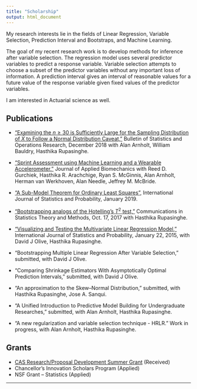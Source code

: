 ```yaml
---
title: "Scholarship"
output: html_document
---
```

My research interests lie in the fields of Linear Regression, Variable Selection, Prediction Interval and Bootstraps, and Machine Learning. 

The goal of my recent research work is  to develop methods for inference after variable selection. The regression model uses several predictor variables to 
predict a response variable. Variable selection attempts to choose a subset of the predictor variables without any important loss of information. A prediction 
interval gives an interval of reasonable values for a future value of the response variable given fixed values of the predictor variables. 

I am interested in Actuarial science as well. 


## Publications 

* ["Examining the $n\geq 30$ is Sufficiently Large for the Sampling Distribution of $\bar{X}$ to Follow a Normal Distribution Caveat,"](http://www.seio.es/BBEIO/BEIOVol34Num3/index.html) Bulletin of Statistics and Operations Research, December 2018 with Alan Arnholt, William Bauldry, Hasthika Rupasinghe. 

* ["Sprint Assessment using Machine Learning and a Wearable Accelerometer,"](https://journals.humankinetics.com/doi/10.1123/jab.2018-0107) Journal of Applied Biomechanics with Reed D. Gurchiek, Hasthika R. Arachchige, Ryan S. McGinnis, Alan Arnholt, Herman van Werkhoven, Alan Needle, Jeffrey M. McBride. 

* ["A Sub-Model Theorem for Ordinary Least Squares"](http://www.ccsenet.org/journal/index.php/ijsp/article/view/0/37493), International Journal of Statistics and Probability, January 2019.



* ["Bootstrapping analogs of the Hotelling's $T^2$ test,"](https://www.tandfonline.com/doi/abs/10.1080/03610926.2017.1337146) Communications in Statistics Theory and Methods, Oct. 17, 2017 with Hasthika Rupasinghe.

* ["Visualizing and Testing the Multivariate Linear Regression Model,"](http://www.ccsenet.org/journal/index.php/ijsp/article/view/43460) International Journal of Statistics and Probability, January 22, 2015, with David J Olive, Hasthika Rupasinghe.

* "Bootstrapping Multiple Linear Regression After Variable Selection,"  submitted, with David J Olive. 

* "Comparing Shrinkage Estimators With Asymptotically Optimal Prediction Intervals," submitted, with David J Olive. 

* "An approximation to the Skew--Normal Distribution," submitted, with Hasthika Rupasinghe, Jose A. Sanqui.


* "A Unified Introduction to Predictive Model Building for Undergraduate Researches,"   submitted, with Alan Arnholt, Hasthika Rupasinghe. 

* "A new regularization and variable selection technique - HRLR."  Work in progress, with Alan Arnholt, Hasthika Rupasinghe. 





## Grants

* [CAS Research/Proposal Development Summer Grant](https://cas.appstate.edu/faculty-staff/faculty-researchproposal-development-summer-grants/2018-summer-grant-recipients) (Received)
* Chancellor’s Innovation Scholars Program (Applied)
* NSF Grant -- Statistics (Applied)

<!--* AWM Travel grant (Applied) --> 

***
